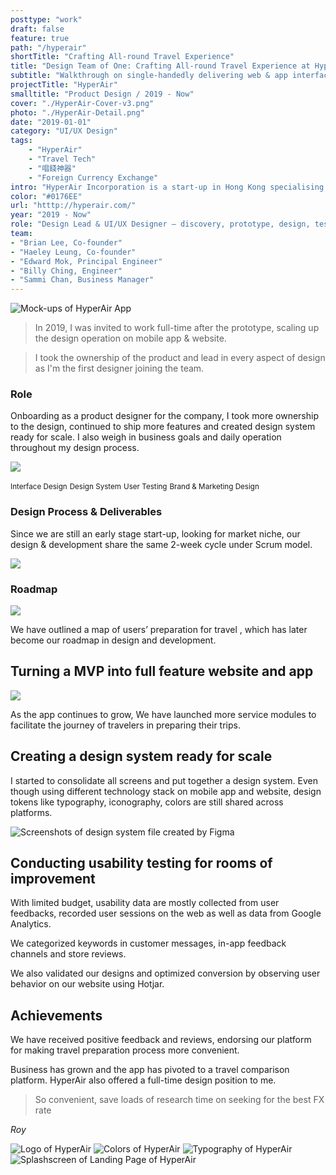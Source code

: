 ```yaml
---
posttype: "work"
draft: false
feature: true
path: "/hyperair"
shortTitle: "Crafting All-round Travel Experience"
title: "Design Team of One: Crafting All-round Travel Experience at HyperAir"
subtitle: "Walkthrough on single-handedly delivering web & app interface together with marketing & branding design"
projectTitle: "HyperAir"
smalltitle: "Product Design / 2019 - Now"
cover: "./HyperAir-Cover-v3.png"
photo: "./HyperAir-Detail.png"
date: "2019-01-01"
category: "UI/UX Design"
tags: 
    - "HyperAir"
    - "Travel Tech"
    - "唱錢神器"
    - "Foreign Currency Exchange"
intro: "HyperAir Incorporation is a start-up in Hong Kong specialising in all-rounded travel service. I have worked on their debut app focusing on currency exchange."
color: "#0176EE"
url: "htttp://hyperair.com/"
year: "2019 - Now"
role: "Design Lead & UI/UX Designer — discovery, prototype, design, testing, operation"
team: 
- "Brian Lee, Co-founder"
- "Haeley Leung, Co-founder"
- "Edward Mok, Principal Engineer"
- "Billy Ching, Engineer"
- "Sammi Chan, Business Manager"
---
```



![Mock-ups of HyperAir App](./HyperAir-Detail.png)

<WorkMeta>
<ColumnItem span="span 8">

> In 2019, I was invited to work full-time after the prototype, scaling up the design operation on mobile app & website. 

> I took the ownership of the product and lead in every aspect of design as I'm the first designer joining the team.

</ColumnItem>
<ColumnItem span="span 4">
<GridBlock margin="0">
<Meta icon="mobile-alt" label="platform" value="Website, Mobile App"/>
<Meta icon="calendar-alt" label="timeline" value="2019 Jan - Present"/>
<Meta icon="mug-hot" label="type" value="Full-time Employment"/>
<Meta icon="bullhorn" label="workflow" value="Scrum Model"/>
</GridBlock>
</ColumnItem>
</WorkMeta>

### Role

Onboarding as a product designer for the company, I took more ownership to the design, continued to ship more features and created design system ready for scale. I also weigh in business goals and daily operation throughout my design process.

![](./hyperair-role.svg)

<GridBlock margin="0 auto" style="text-align: center; margin-top: 20px;">
  <Wrapper><small>Interface Design</small></Wrapper>
  <Wrapper><small>Design System</small></Wrapper>
  <Wrapper><small>User Testing</small></Wrapper>
  <Wrapper><small>Brand & Marketing Design</small></Wrapper>
</GridBlock>

### Design Process & Deliverables

Since we are still an early stage start-up, looking for market niche, our design & development share the same 2-week cycle under Scrum model.

![](./hyperair-designprocess.svg)

### Roadmap

![](./hyperair-roadmap.png)

We have outlined a map of users’ preparation for travel , which has later become our roadmap in design and development.

## Turning a MVP into full feature website and app

![](./hyperair-fullfeature.png)

As the app continues to grow, We have launched more service modules to facilitate the journey of travelers in preparing their trips. 

## Creating a design system ready for scale

I started to consolidate all screens and put together a design system. Even though using different technology stack on mobile app and website, design tokens like typography, iconography, colors are still shared across platforms. 

![Screenshots of design system file created by Figma](./hyperair-designsystem.png)

## Conducting usability testing for rooms of improvement

With limited budget, usability data are mostly collected from user feedbacks, recorded user sessions on the web as well as data from Google Analytics. 

We categorized keywords in customer messages, in-app feedback channels and store reviews. 

We also validated our designs and optimized conversion by observing user behavior on our website using Hotjar.


## Achievements 

<GridBlock margin="2rem 0;">
<Meta label="App Installs" value="85,000" isLarge/>
<Meta label="Ratings" value="4.0/5" isLarge/>
</GridBlock>    

We have received positive feedback and reviews, endorsing our platform for making travel preparation process more convenient.

Business has grown and the app has pivoted to a travel comparison platform. HyperAir also offered a full-time design position to me.

> So convenient, save loads of research time on seeking for the best FX rate

<cite>Roy</cite>

<InlineCarousel>
  <img src={Brand1} alt="Logo of HyperAir"/>
  <img src={Brand2} alt="Colors of HyperAir"/>
  <img src={Brand3} alt="Typography of HyperAir"/>
  <img src={Brand4} alt="Splashscreen of Landing Page of HyperAir"/>
</InlineCarousel>

<!-- 

## Introduction

In 2018, Playa has worked with HyperAir to start a prototype that improves the experience of foreign currency exchange in Hong Kong. I started working  as a full-time product designer at HyperAir starting 2019. As a product designer, aside from crafting wireframes, user interfaces and prototypes, I also weigh in business goals and daily operation throughout my design process.

## Brand Style and Language

<InlineCarousel>
  <img src={Brand1} alt="Logo of HyperAir"/>
  <img src={Brand2} alt="Colors of HyperAir"/>
  <img src={Brand3} alt="Typography of HyperAir"/>
  <img src={Brand4} alt="Splashscreen of Landing Page of HyperAir"/>
</InlineCarousel>


Targeting at frequent travellers and young people, we have concluded the brand style to be bold and casual. [Neon color palettes](https://zeroheight.com/055c0944d/p/68b40e) are adopted for primary buttons and header background. We bring in Cantonese (Mother tongue in Hong Kong) instead of Chinese in our UI copy to be more friendly and approachable. 

While we are developing more service modules, it is important for users to remember us as an integrated travel platform. In the early stage of building a well-known travel brand, our logo is showcased extensively in app design, as well as in third-party promotions.

Stunning photos taken all around the world were also displayed, in order to create an immersive experience to connect our app with travel. 

## Currency Exchange

> Hong Kong travelers are not able to compare currency exchange rate and service easily & transparently in order to prepare for their oversea journeys.

This was the problem statement of the initial app launch in 2017 Fall. Adopting a B2C model to bridge the gap between FX stores and travellers, the app aimed to become travellers’ essential. Before departure, exchange quotes from client app will be sent to partnered FX stores, so user may compare up-to-date exchange prices and reserve online.

![Currency Exchange Screenshot](./Hyperair-Feature-v4.png)

One of the problems we encountered designing for currency exchange is data. We kept a minimal design and displayed only the necessary information. However, feedback was out of our expectations. Users preferred to see more data at once when they deal with money, rather than having to look for them in tabs and corners. We quickly adjusted the design to fit more content within the same page, and adopted design hierarchy to stress on important data.

## All-round Travel Service

As the app continues to grow, We have launched more service modules to facilitate the journey of travelers in preparing their trips. 

![Screenshots of Travel SIM, Insurance, Inspiration and Experience modules](./Frame6.png)

- **Travel SIM** - Data SIM marketplace to get you connected while you travel. It is also first online eSIM store in Hong Kong.
- **Travel Insurance** - Compare price and coverage for your travel insurance plans.
- **Travel Inspiration** - Read handpicked travel articles about popular destinations.
- **Travel Experience** - Book local experience and tours with our partner networks.


## Challenges & Solutions

As the first and only designer in the company, I worked closely with two co-founders who lead business and product development, together with two software engineers to ship our app. Transitioning from an agency to a startup, we adopted an agile workflow instead of waterfall to deliver and improve continuously. 

The biggest challenges we encountered is the limitation of resources and time. We have to complete features, enhancement and bug fix in a two-week sprint.  

From the design aspect, we ideate quickly by sketching required flows and designing on possible user interfaces one sprint ahead.  We also collected feedback from our customers and analytical data to improve sales funnels after shipping our updates. 

I have also established our brand's design system, by creating a design token and projects files ready for scaling. 

### Reducing Friction for User Registration

![](./User-Registration-1.png)

In the MVP design in 2018, user registration flow is pretty standard. Filling in an e-mail or use Facebook or Google to continue. Detecting if the email is registered or not, it will redirect to Login Page or Create Account Page. However, Create Account page has 6 questions to input. In the later iterations, we have minimized it to 1 only. 

Not only we make it non-compulsory for privacy-concerned users to fill in personal data, we have also changed the way we collect data, by educating our users we only use their data when necessary. Phone numbers are collected when users initiate a currency exchange booking, as exchange stores may call users to confirm their booking. Addresses are collected only when users make their purchases (e.g. Travel Gadget or Travel SIM) that will be shipped. 

![](./User-Registration-2.png)

As users complete their user journey experiencing our various service modules, more consented data we are able to collect and analyze for our user behaviors and personas. We have seen an improved sign up rate after adopting the aforementioned approaches.

### Week-long Design Sprint To Enhance Travel Experience

![Photos of Day 1 of Design Sprint](./design-sprint-1.jpg)

In 2019 Oct, we have organized a week-long design sprint internally to kickstart building a search engine for local activities around the world. It was our first attempt in using the design sprint methodology. Our whole team of 6 has involved in the process. In the first few exercises, we have listed out long term goals and sprint goals, our potential approach (How Might We).

Then we have sketched out some of our ideas the next day, visioning how might the engine look like. Crazy Eights exercise was surprisingly useful and pushed our limits. The pressure given in a limited time to sketch the ideas has enabled interesting results.

![Voted Results of Sketches](./IMG_5547.jpg)

Furthermore, the voting process opened up a balanced discussion in which everyone is involved and participated in decision making. Engineers were more clear on the design goals and business managers could provide valuable feedback in shaping the prototype.


## Takeaway

Striking a balance between user needs and business goals is a challenging task for a product designer. More factors have to be taken in consideration, like business operation, competitors, technical and design debt etc. 

Design is making conscious choices that people perceive visually. Reflecting on what I can do better, I believe it’s the documentation of the design process. As we were redesigning some old pages, I realised documenting all decisions and start building a “knowledge base” is essential to contribute to a team and also a product’s growth.  

## Download Now 

You can visit the [website](http://www.hyperair.com) or download app on [iOS](https://itunes.apple.com/hk/app/hyperair-%E5%94%B1%E9%8C%A2%E7%A5%9E%E5%99%A8-%E5%A4%96%E5%B9%A3%E9%A0%90%E8%A8%82-%E6%97%85%E9%81%8Asim%E5%8D%A1/id1397364347?mt=8) or [Android](https://play.google.com/store/apps/details?id=com.hyperair.app).
 
<GridBlock>
  <Data caption="Type" nodata="Full-time Employment" />
  <Data
    caption="Roles"
    nodata="UI Designer, "
    data2="UX Designer, "
    data2="Product Designer"
  />
  <Data caption="Year" nodata="2019 - Now" />
  <Data caption="Platform" nodata="iOS & Android App, " data2="Web"/>
</GridBlock> -->
